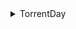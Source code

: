 <details>

<summary>TorrentDay</summary>

- Anime
- Audio Books
- Books
- Documentary
- Educational
- Movie/4K
- Movies/480p
- Movies/Bluray
- Movies/Bluray-Full
- Movies/DVD-R
- Movies/MP4
- Movies/Non-English
- Movies/Packs
- Movies/SD/x264
- Movies/x265
- Movies/XviD
- Music/Audio
- Music/Flac
- Music/Packs
- Music/Video
- Nintendo
- PC/Games
- PS
- Softwa/Packs
- Software
- TV/480p
- TV/Bluray
- TV/DVD-R
- TV/DVD-Rip
- TV/Mobile
- TV/Non-English
- TV/Packs
- TV/SD/x264
- TV/x264
- TV/x265
- TV/XviD
- XXX/0Day
- XXX/Movies
- XXX/Packs

</details>
